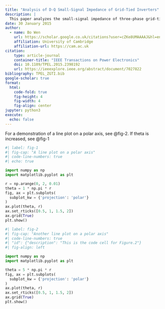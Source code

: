 ```yaml
---
title: "Analysis of D-Q Small-Signal Impedance of Grid-Tied Inverters"
description: | 
  This paper analyzes the small-signal impedance of three-phase grid-tied inverters with feedback control and phase-locked loop (PLL) in the synchronous reference (d-q) frame. 
date: 30 January 2015
author:
  - name: Bo Wen
    url: https://scholar.google.co.uk/citations?user=cZKe8UMAAAAJ&hl=en
    affiliation: University of Cambridge
    affiliation-url: https://cam.ac.uk
citation:
    type: article-journal
    container-title: "IEEE Transactions on Power Electronics"
    doi: 10.1109/TPEL.2015.2398192
    url: https://ieeexplore.ieee.org/abstract/document/7027822
bibliography: TPEL_ZGTI.bib
google-scholar: true
format:
  html:
    code-fold: true
    fig-height: 4
    fig-width: 4
    fig-align: center
jupyter: python3
execute: 
  echo: false
---
```


For a demonstration of a line plot on a polar axis, see @fig-2. If theta is increased, see @fig-1

```python
#| label: fig-1
#| fig-cap: "A line plot on a polar axis"
#| code-line-numbers: true
#| echo: true

import numpy as np
import matplotlib.pyplot as plt

r = np.arange(0, 2, 0.01)
theta = 1 * np.pi * r
fig, ax = plt.subplots(
  subplot_kw = {'projection': 'polar'} 
)
ax.plot(theta, r)
ax.set_rticks([0.5, 1, 1.5, 2])
ax.grid(True)
plt.show()
```
```python
#| label: fig-2
#| fig-cap: "Another line plot on a polar axis"
#| code-line-numbers: true
#| "id": {"description": "This is the code cell for Figure.2"}
#| fig-align: left

import numpy as np
import matplotlib.pyplot as plt

theta = 5 * np.pi * r
fig, ax = plt.subplots(
  subplot_kw = {'projection': 'polar'} 
)
ax.plot(theta, r)
ax.set_rticks([0.5, 1, 1.5, 2])
ax.grid(True)
plt.show()
```